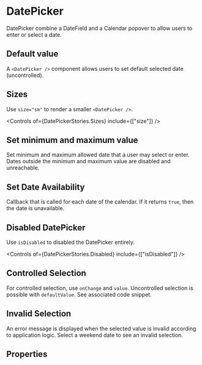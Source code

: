 
<Meta of={DatePickerStories} />

# DatePicker

DatePicker combine a DateField and a Calendar popover to allow users to enter or select a date.

<Canvas of={DatePickerStories.Standalone} />

## Default value

A `<DatePicker />` component allows users to set default selected date (uncontrolled).

<Canvas of={DatePickerStories.DefaultValue} />

## Sizes

Use `size="sm"` to render a smaller `<DatePicker />`.

<Canvas of={DatePickerStories.Sizes} />

<Controls of={DatePickerStories.Sizes} include={["size"]} />

## Set minimum and maximum value

Set minimum and maximum allowed date that a user may select or enter. Dates outside the minimum and maximum value are disabled and unreachable.

<Canvas of={DatePickerStories.LimitAvailableDates} />

## Set Date Availability

Callback that is called for each date of the calendar. If it returns `true`, then the date is unavailable.

<Canvas of={DatePickerStories.DatesAvailability} />

## Disabled DatePicker

Use `isDisabled` to disabled the DatePicker entirely.

<Canvas of={DatePickerStories.Disabled} />

<Controls of={DatePickerStories.Disabled} include={["isDisabled"]} />

## Controlled Selection

For controlled selection, use `onChange` and `value`. Uncontrolled selection is possible with `defaultValue`. See associated code snippet.

<Canvas of={DatePickerStories.ControlledSelection} />

## Invalid Selection

An error message is displayed when the selected value is invalid according to application logic. Select a weekend date to see an invalid selection.

<Canvas of={DatePickerStories.InvalidSelection} />

## Properties

<ArgTypes of={DatePicker} />
